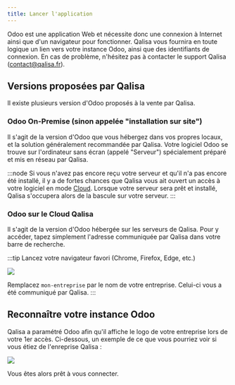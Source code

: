 ```yaml
---
title: Lancer l'application
---
```

Odoo est une application Web et nécessite donc une connexion à Internet ainsi que d'un navigateur pour fonctionner.
Qalisa vous fournira en toute logique un lien vers votre instance Odoo, ainsi que des identifiants de connexion.
En cas de problème, n'hésitez pas à contacter le support Qalisa (contact@qalisa.fr).

## Versions proposées par Qalisa
Il existe plusieurs version d'Odoo proposés à la vente par Qalisa.

### Odoo On-Premise (sinon appelée "installation sur site")
Il s'agit de la version d'Odoo que vous hébergez dans vos propres locaux, et la solution généralement recommandée par Qalisa.
Votre logiciel Odoo se trouve sur l'ordinateur sans écran (appelé "Serveur") spécialement préparé et mis en réseau par Qalisa.

:::node
Si vous n'avez pas encore reçu votre serveur et qu'il n'a pas encore été installé, 
il y a de fortes chances que Qalisa vous ait ouvert un accès à votre logiciel en mode [Cloud](#odoo-sur-le-cloud-qalisa). 
Lorsque votre serveur sera prêt et installé, Qalisa s'occupera alors de la bascule sur votre serveur.
:::

### Odoo sur le Cloud Qalisa

Il s'agit de la version d'Odoo hébergée sur les serveurs de Qalisa. 
Pour y accéder, tapez simplement l'adresse communiquée par Qalisa dans votre barre de recherche.
<br/>

:::tip
Lancez votre navigateur favori (Chrome, Firefox, Edge, etc.)

![](ss1.png)

Remplacez `mon-entreprise` par le nom de votre entreprise. Celui-ci vous a été communiqué par Qalisa.
:::

## Reconnaître votre instance Odoo

Qalisa a paramétré Odoo afin qu'il affiche le logo de votre entreprise lors de votre 1er accès.
Ci-dessous, un exemple de ce que vous pourriez voir si vous étiez de l'enreprise Qalisa :

![](ss2.png)

Vous êtes alors prêt à vous connecter.